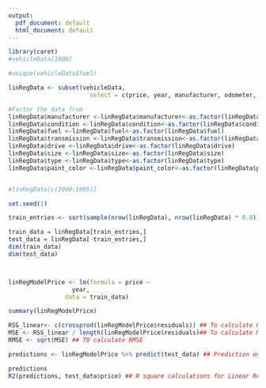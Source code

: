 ```yaml
---
output:
  pdf_document: default
  html_document: default
--- 
```


```r

library(caret)
#vehicleData[1000]

#unique(vehicleData$fuel)

linRegData <- subset(vehicleData, 
                       select = c(price, year, manufacturer, odometer, condition, fuel, transmission, drive, size, type, paint_color))

#Factor the data from
linRegData$manufacturer <-linRegData$manufacturer<-as.factor(linRegData$manufacturer)
linRegData$condition <-linRegData$condition<-as.factor(linRegData$condition)
linRegData$fuel <-linRegData$fuel<-as.factor(linRegData$fuel)
linRegData$transmission <-linRegData$transmission<-as.factor(linRegData$transmission)
linRegData$drive <-linRegData$drive<-as.factor(linRegData$drive)
linRegData$size <-linRegData$size<-as.factor(linRegData$size)
linRegData$type <-linRegData$type<-as.factor(linRegData$type)
linRegData$paint_color <-linRegData$paint_color<-as.factor(linRegData$paint_color)


#linRegData[c(1000:1005)]

```

```r
set.seed(1)

train_entries <- sort(sample(nrow(linRegData), nrow(linRegData) * 0.8))

train_data = linRegData[train_entries,]
test_data = linRegData[-train_entries,]
dim(train_data)
dim(test_data)



linRegModelPrice <- lm(formula = price ~ 
                  year,
                data = train_data)

summary(linRegModelPrice)

RSS_linear<- c(crossprod(linRegModelPrice$residuals)) ## To calculate RSS
MSE <- RSS_linear / length(linRegModelPrice$residuals)## To calculate MSE
RMSE <- sqrt(MSE) ## TO calculate RMSE

predictions <- linRegModelPrice %>% predict(test_data) ## Prediction on Linear Regression on testing data using training data 

predictions
R2(predictions, test_data$price) ## R square calculations for Linear Regression.


```
